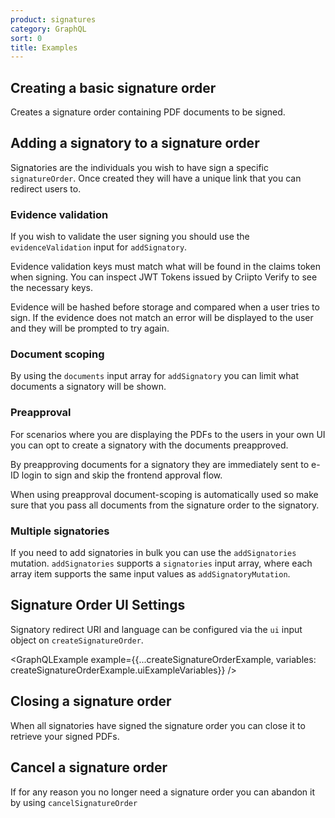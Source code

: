 ```yaml
---
product: signatures
category: GraphQL
sort: 0
title: Examples
---
```




## Creating a basic signature order


Creates a signature order containing PDF documents to be signed.

<GraphQLExample example={createSignatureOrderExample} />

## Adding a signatory to a signature order


Signatories are the individuals you wish to have sign a specific `signatureOrder`. Once created they will have a unique link that you can redirect users to.

<GraphQLExample example={addSignatoryExample} />

### Evidence validation


If you wish to validate the user signing you should use the `evidenceValidation` input for `addSignatory`.

Evidence validation keys must match what will be found in the claims token when signing. You can inspect JWT Tokens issued by Criipto Verify to see the necessary keys.

Evidence will be hashed before storage and compared when a user tries to sign. If the evidence does not match an error will be displayed to the user and they will be prompted to try again.

<GraphQLExample example={addSignatoryEvidenceValidationExample} />

### Document scoping


By using the `documents` input array for `addSignatory` you can limit what documents a signatory will be shown.

<GraphQLExample example={addSignatoryScopedExample} />

### Preapproval


For scenarios where you are displaying the PDFs to the users in your own UI you can opt to create a signatory with the documents preapproved.

By preapproving documents for a signatory they are immediately sent to e-ID login to sign and skip the frontend approval flow.

When using preapproval document-scoping is automatically used so make sure that you pass all documents from the signature order to the signatory.

<GraphQLExample example={addSignatoryPreapprovedExample} />

### Multiple signatories


If you need to add signatories in bulk you can use the `addSignatories` mutation.
`addSignatories` supports a `signatories` input array, where each array item supports the same input values as `addSignatoryMutation`.

<GraphQLExample example={addSignatoriesExample} />

## Signature Order UI Settings

Signatory redirect URI and language can be configured via the `ui` input object on `createSignatureOrder`.

<GraphQLExample example={{...createSignatureOrderExample, variables: createSignatureOrderExample.uiExampleVariables}} />

## Closing a signature order


When all signatories have signed the signature order you can close it to retrieve your signed PDFs.

<GraphQLExample example={closeSignatureOrderExample} />

## Cancel a signature order


If for any reason you no longer need a signature order you can abandon it by using `cancelSignatureOrder`

<GraphQLExample example={cancelSignatureOrderExample} />